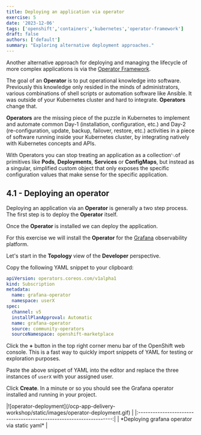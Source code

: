 ```yaml
---
title: Deploying an application via operator
exercise: 5
date: '2023-12-06'
tags: ['openshift','containers','kubernetes','operator-framework']
draft: false
authors: ['default']
summary: "Exploring alternative deployment approaches."
---
```


Another alternative approach for deploying and managing the lifecycle of more complex applications is via the [Operator Framework](https://operatorframework.io).

The goal of an **Operator** is to put operational knowledge into software. Previously this knowledge only resided in the minds of administrators, various combinations of shell scripts or automation software like Ansible. It was outside of your Kubernetes cluster and hard to integrate. **Operators** change that.

**Operators** are the missing piece of the puzzle in Kubernetes to implement and automate common Day-1 (installation, configuration, etc.) and Day-2 (re-configuration, update, backup, failover, restore, etc.) activities in a piece of software running inside your Kubernetes cluster, by integrating natively with Kubernetes concepts and APIs. 

With Operators you can stop treating an application as a collection␃of primitives like **Pods**, **Deployments**, **Services** or **ConfigMaps**, but instead as a singular, simplified custom object that only exposes the specific configuration values that make sense for the specific application.




## 4.1 - Deploying an operator

Deploying an application via an **Operator** is generally a two step process. The first step is to deploy the **Operator** itself.

Once the **Operator** is installed we can deploy the application.

For this exercise we will install the **Operator** for the [Grafana](https://grafana.com) observability platform.

Let's start in the **Topology** view of the **Developer** perspective.

Copy the following YAML snippet to your clipboard:

```yaml
apiVersion: operators.coreos.com/v1alpha1
kind: Subscription
metadata:
  name: grafana-operator
  namespace: userX
spec:
  channel: v5
  installPlanApproval: Automatic
  name: grafana-operator
  source: community-operators
  sourceNamespace: openshift-marketplace
```

Click the **+** button in the top right corner menu bar of the OpenShift web console. This is a fast way to quickly import snippets of YAML for testing or exploration purposes.

Paste the above snippet of YAML into the editor and replace the three instances of `userX` with your assigned user.

Click **Create**. In a minute or so you should see the Grafana operator installed and running in your project.

<Zoom>
|![operator-deployment](/ocp-app-delivery-workshop/static/images/operator-deployment.gif) | 
|:-------------------------------------------------------------------:|
| *Deploying grafana operator via static yaml*                        |
</Zoom>
